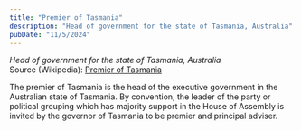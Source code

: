 ```yaml
---
title: "Premier of Tasmania"
description: "Head of government for the state of Tasmania, Australia"
pubDate: "11/5/2024"
---
```


*Head of government for the state of Tasmania, Australia*  
Source (Wikipedia): [Premier of Tasmania][1]

The premier of Tasmania is the head of the executive government in the Australian state of Tasmania. By convention, the leader of the party or political grouping which has majority support in the House of Assembly is invited by the governor of Tasmania to be premier and principal adviser.

[1]: https://en.wikipedia.org/wiki/Premier_of_Tasmania
